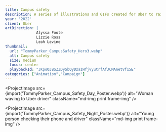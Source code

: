 ```yaml
---
title: Campus safety
description: A series of illustrations and GIFs created for Uber to raise awareness of rideshare safety tips with students getting picked up or dropped off near a college campus. The project was rolled out across the USA in print and digital settings.
year: '2022'
client: Uber
artDirection: |
              Alyssa Foote
              Lizzie Ross
              Leah Levine
thumbnail:
  url: "TommyParker_CampusSafety_Hero3.webp"
  alt: Campus safety
  size: medium
  focus: center
  playbackId: "JKpoOJBSZZDySbQyDzazHfjvyutrfAfJCMAnetVf15E"
categories: ["Animation","Campaign"]
---
```


<ProjectVideo
  playbackId="JKpoOJBSZZDySbQyDzazHfjvyutrfAfJCMAnetVf15E"
  aspectRatio="1/1"
  className="sm-img video-container aspect-square"
/>

<ProjectVideo
  playbackId="EsfhNJHjTQAstpTpI00olRVLcImUSFwo00qCRWDZaBjMY"
  aspectRatio="1/1"
  className="sm-img video-container aspect-square"
/>

<ProjectVideo
  playbackId="H43cPYPEUBxALJT3HdCMG1i7aXzaqEPTs02W76taSUHQ"
  aspectRatio="1/1"
  className="sm-img video-container aspect-square"
/>

<ProjectImage
  src={import('TommyParker_Campus_Safety_Day_Poster.webp')}
  alt="Woman waving to Uber driver"
  className="md-img print frame-img"
/>

<ProjectImage
  src={import('TommyParker_Campus_Safety_Night_Poster.webp')}
  alt="Young person checking their phone and driver"
  className="md-img print frame-img"
/>